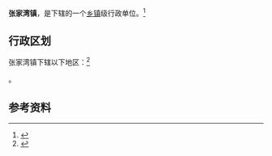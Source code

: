 {{中国乡级行政区|52/05/25/108/000}}

'''张家湾镇'''，是{{PRC admin/fullname|52/05/25/108/000|3}}下辖的一个[[乡镇|乡镇]]级行政单位。<ref>{{PRC admin/ref sgc|{{PRC admin/parent|52/05/25/108/000}}}}</ref>

== 行政区划 ==

张家湾镇下辖以下地区：<ref>{{PRC admin/ref sgc|52/05/25/108/000}}</ref>

{{PRC admin/children|52/05/25/108/000}}。

== 参考资料 ==

{{reflist}}

{{行政区划小作品}}
{{PRC admin/navcat|52/05/25/108/000}}
